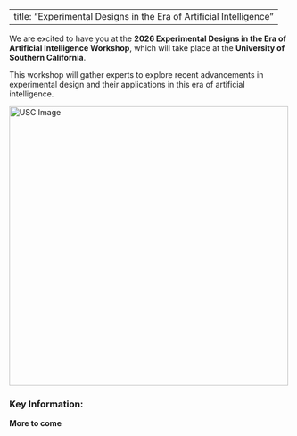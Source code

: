 
---
title: "Experimental Designs in the Era of Artificial Intelligence"
---


We are excited to have you at the **2026 Experimental Designs in the Era of Artificial Intelligence Workshop**, which will take place at the **University of Southern California**.

This workshop will gather experts to explore recent advancements in experimental design and their applications in this era of artificial intelligence. 

<img src="usc_photo_1.jpeg" alt="USC Image" width="500px" />  <!-- Adjust the width as needed -->

### Key Information:
**More to come**


